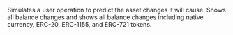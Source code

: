
Simulates a user operation to predict the asset changes it will cause. Shows all balance changes
and shows all balance changes including native currency, ERC-20, ERC-1155, and ERC-721 tokens. <CreditCost network="ethereum" method="pimlico_simulateAssetChanges" />
